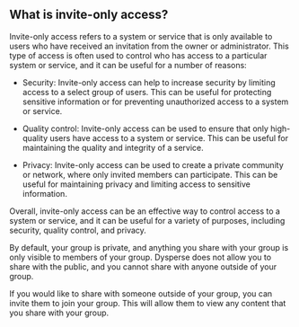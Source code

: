 
<Layout title="Invite-only access">

## What is invite-only access?

Invite-only access refers to a system or service that is only available to users who have received an invitation from the owner or administrator. This type of access is often used to control who has access to a particular system or service, and it can be useful for a number of reasons:

- Security: Invite-only access can help to increase security by limiting access to a select group of users. This can be useful for protecting sensitive information or for preventing unauthorized access to a system or service.

- Quality control: Invite-only access can be used to ensure that only high-quality users have access to a system or service. This can be useful for maintaining the quality and integrity of a service.

- Privacy: Invite-only access can be used to create a private community or network, where only invited members can participate. This can be useful for maintaining privacy and limiting access to sensitive information.

Overall, invite-only access can be an effective way to control access to a system or service, and it can be useful for a variety of purposes, including security, quality control, and privacy.

By default, your group is private, and anything you share with your group is only visible to members of your group. Dysperse does not allow you to share with the public, and you cannot share with anyone outside of your group.

If you would like to share with someone outside of your group, you can invite them to join your group. This will allow them to view any content that you share with your group.

</Layout>
